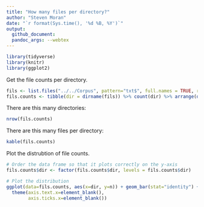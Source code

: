 ```yaml
---
title: "How many files per directory?"
author: "Steven Moran"
date: "`r format(Sys.time(), '%d %B, %Y')`"
output:
  github_document:
  pandoc_args: --webtex
---
```


```r
library(tidyverse)
library(knitr)
library(ggplot2)
```

Get the file counts per directory.

```r
fils <- list.files("../../Corpus", pattern="txt$", full.names = TRUE, recursive = TRUE)
fils.counts <- tibble(dir = dirname(fils)) %>% count(dir) %>% arrange(desc(n))
```

There are this many directories:

```r
nrow(fils.counts)
```

There are this many files per directory:

```r
kable(fils.counts)
```

Plot the distrubtion of file counts.

```r
# Order the data frame so that it plots correctly on the y-axis
fils.counts$dir <- factor(fils.counts$dir, levels = fils.counts$dir)

# Plot the distribution
ggplot(data=fils.counts, aes(x=dir, y=n)) + geom_bar(stat="identity") +
  theme(axis.text.x=element_blank(),
        axis.ticks.x=element_blank())
```
